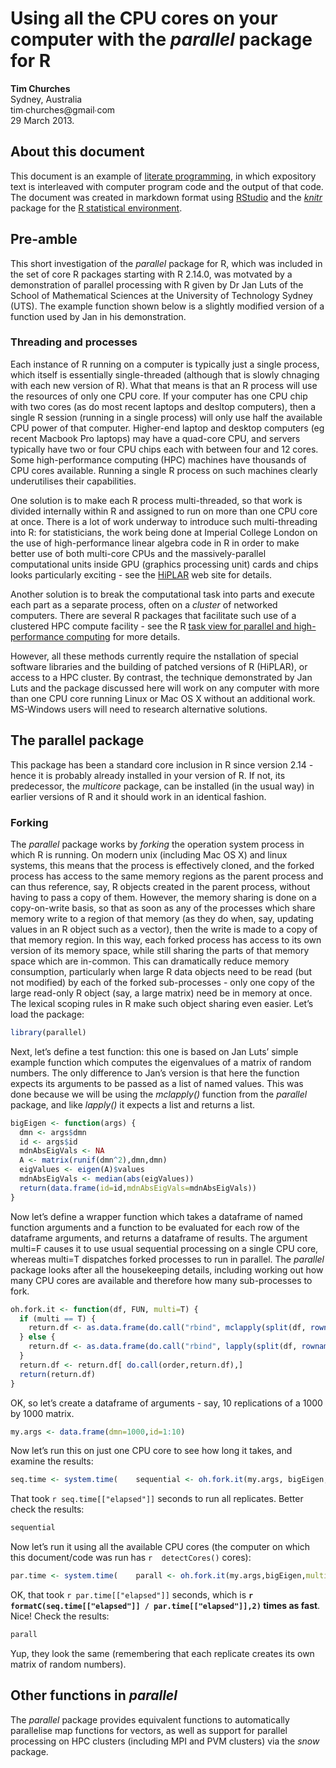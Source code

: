 Using all the CPU cores on your computer with the _parallel_ package for R
==========================================================================
**Tim Churches**  
Sydney, Australia  
tim∙churches@gmail∙com  
29 March 2013.

About this document
-------------------
This document is an example of [literate programming](http://en.wikipedia.org/wiki/Literate_programming), in which expository text is interleaved with computer program code and the output of that code. The document was created in markdown format using [RStudio](http://www.rstudio.com) and the [_knitr_](http://yihui.name/knitr/) package for the [R statistical environment](http://www.r-project.org).

Pre-amble
---------
This short investigation of the _parallel_ package for R, which was included in the set of core R packages starting with R 2.14.0, was motvated by a demonstration of parallel processing with R given by Dr Jan Luts of the School of Mathematical Sciences at the University of Technology Sydney (UTS). The example function shown below is a slightly modified version of a function used by Jan in his demonstration.

### Threading and processes
Each instance of R running on a computer is typically just a single process, which itself is essentially single-threaded (although that is slowly chnaging with each new version of R). What that means is that an R process will use the resources of only one CPU core. If your computer has one CPU chip with two cores (as do most recent laptops and desltop computers), then a single R session (running in a single process) will only use half the available CPU power of that computer. Higher-end laptop and desktop computers (eg recent Macbook Pro laptops) may have a quad-core CPU, and servers typically have two or four CPU chips each with between four and 12 cores. Some high-performance computing (HPC) machines have thousands of CPU cores available. Running a single R process on such machines clearly underutilises their capabilities. 

One solution is to make each R process multi-threaded, so that work is divided internally within R and assigned to run on more than one CPU core at once. There is a lot of work underway to introduce such multi-threading into R: for statisticians, the work being done at Imperial College London on the use of high-performance linear algebra code in R in order to make better use of both multi-core CPUs and the massively-parallel computational units inside GPU (graphics processing unit) cards and chips looks particularly exciting - see the [HiPLAR](http://www.hiplar.org) web site for details.

Another solution is to break the computational task into parts and execute each part as a separate process, often on a _cluster_ of networked computers. There are several R packages that facilitate such use of a clustered HPC compute facility - see the R [task view for parallel and high-performance computing](http://cran.r-project.org/web/views/HighPerformanceComputing.html) for more details.

However, all these methods currently require the nstallation of special software libraries and the building of patched versions of R (HiPLAR), or access to a HPC cluster. By contrast, the technique demonstrated by Jan Luts and the package discussed here will work on any computer with more than one CPU core running Linux or Mac OS X without an additional work. MS-Windows users will need to research alternative solutions.

The parallel package
--------------------
This package has been a standard core inclusion in R since version 2.14 - hence it is probably already installed in your version of R. If not, its predecessor, the _multicore_ package, can be installed (in the usual way) in earlier versions of R and it should work in an identical fashion.

### Forking
The _parallel_ package works by _forking_ the operation system process in which R is running. On modern unix (including Mac OS X) and linux systems, this means that the process is effectively cloned, and the forked process has access to the same memory regions as the parent process and can thus reference, say, R objects created in the parent process, without having to pass a copy of them. However, the memory sharing is done on a copy-on-write basis, so that as soon as any of the processes which share memory write to a region of that memory (as they do when, say, updating values in an R object such as a vector), then the write is made to a copy of that memory region. In this way, each forked process has access to its own version of its memory space, while still sharing the parts of that memory space which are in-common. This can dramatically reduce memory consumption, particularly when large R data objects need to be read (but not modified) by each of the forked sub-processes - only one copy of the large read-only R object (say, a large matrix) need be in memory at once. The lexical scoping rules in R make such object sharing even easier. Let's load the package:
```r
library(parallel)
```
Next, let's define a test function: this one is based on Jan Luts' simple example function which computes the eigenvalues of a matrix of random numbers. The only difference to Jan's version is that here the function expects its arguments to be passed as a list of named values. This was done because we will be using the _mclapply()_ function from the _parallel_ package, and like _lapply()_ it expects a list and returns a list.

```r
bigEigen <- function(args) {
  dmn <- args$dmn
  id <- args$id
  mdnAbsEigVals <- NA 
  A <- matrix(runif(dmn^2),dmn,dmn)
  eigValues <- eigen(A)$values 
  mdnAbsEigVals <- median(abs(eigValues))
  return(data.frame(id=id,mdnAbsEigVals=mdnAbsEigVals))
}
```

Now let's define a wrapper function which takes a dataframe of named function arguments and a function to be evaluated for each row of the dataframe arguments, and returns a dataframe of results. The argument multi=F causes it to use usual sequential processing on a single CPU core, whereas multi=T dispatches forked processes to run in parallel. The _parallel_ package looks after all the housekeeping details, including working out how many CPU cores are available and therefore how many sub-processes to fork.

```r
oh.fork.it <- function(df, FUN, multi=T) {
  if (multi == T) {
    return.df <- as.data.frame(do.call("rbind", mclapply(split(df, rownames(df)), FUN)))
  } else {
    return.df <- as.data.frame(do.call("rbind", lapply(split(df, rownames(df)), FUN)))
  }
  return.df <- return.df[ do.call(order,return.df),]
  return(return.df)
}
```
OK, so let's create a dataframe of arguments - say, 10 replications of a 1000 by 1000 matrix.
```r
my.args <- data.frame(dmn=1000,id=1:10)
```

Now let's run this on just one CPU core to see how long it takes, and examine the results:
```r
seq.time <- system.time(    sequential <- oh.fork.it(my.args, bigEigen, multi=F)    )
```
That took `r seq.time[["elapsed"]]` seconds to run all replicates. Better check the results:
```r
sequential
```
Now let's run it using all the available CPU cores (the computer on which this document/code was run has `r  detectCores()` cores):
```r
par.time <- system.time(    parall <- oh.fork.it(my.args,bigEigen,multi=T)    )
```
OK, that took `r par.time[["elapsed"]]` seconds, which is **`r formatC(seq.time[["elapsed"]] / par.time[["elapsed"]],2)` times as fast**. Nice! Check the results:
```r
parall
```
Yup, they look the same (remembering that each replicate creates its own matrix of random numbers).

Other functions in _parallel_
-----------------------------
The _parallel_ package provides equivalent functions to automatically parallelise map functions for vectors, as well as support for parallel processing on HPC clusters (including MPI and PVM clusters) via the _snow_ package.
